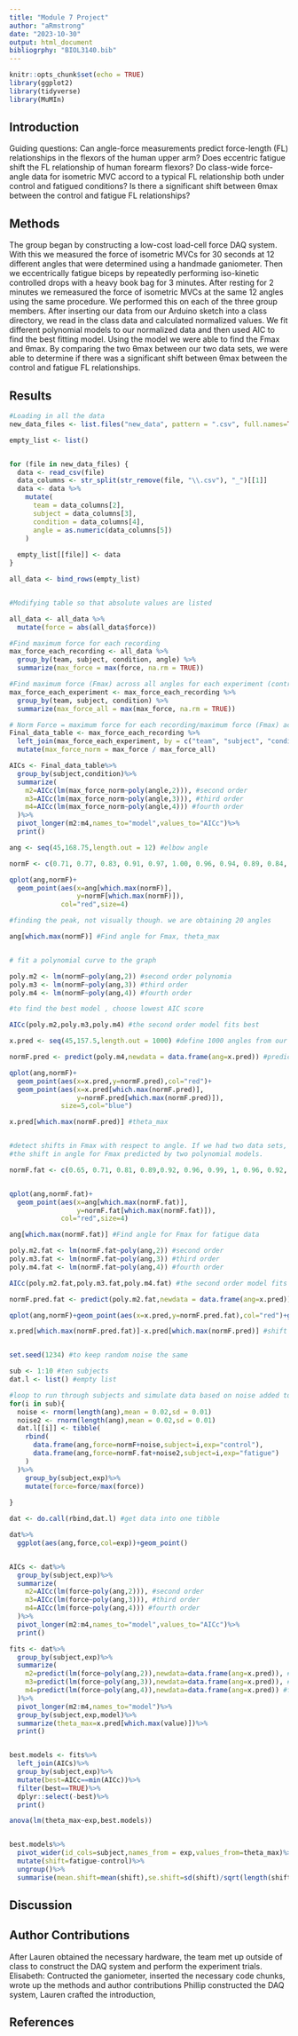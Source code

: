 ```yaml
---
title: "Module 7 Project"
author: "aRmstrong"
date: "2023-10-30"
output: html_document
bibliogrphy: "BIOL3140.bib"
---
```


```r
knitr::opts_chunk$set(echo = TRUE)
library(ggplot2)
library(tidyverse)
library(MuMIn)
```


## Introduction
Guiding questions: 
Can angle-force measurements predict force-length (FL) relationships in the flexors of the human upper arm?
Does eccentric fatigue shift the FL relationship of human forearm flexors?
Do class-wide force-angle data for isometric MVC accord to a typical FL relationship both under control and fatigued conditions?
Is there a significant shift between θmax between the control and fatigue FL relationships?

## Methods
  The group began by constructing a low-cost load-cell force DAQ system. With this we measured the force of isometric MVCs for 30 seconds at 12 different angles that were determined using a handmade ganiometer. Then we eccentrically fatigue biceps by repeatedly performing iso-kinetic controlled drops with a heavy book bag for 3 minutes. After resting for 2 minutes we remeasured the force of isometric MVCs at the same 12 angles using the same procedure. We performed this on each of the three group members. 
  After inserting our data from our Arduino sketch into a class directory, we read in the class data and calculated normalized values. We fit different polynomial models to our normalized data and then used AIC to find the best fitting model. Using the model we were able to find the Fmax and θmax. By comparing the two θmax between our two data sets, we were able to determine if there was a significant shift between θmax between the control and fatigue FL relationships.

## Results

```r

#Loading in all the data 
new_data_files <- list.files("new_data", pattern = ".csv", full.names=TRUE)

empty_list <- list()


for (file in new_data_files) {
  data <- read_csv(file)
  data_columns <- str_split(str_remove(file, "\\.csv"), "_")[[1]]
  data <- data %>%
    mutate(
      team = data_columns[2],
      subject = data_columns[3],
      condition = data_columns[4],
      angle = as.numeric(data_columns[5])
    )
  
  empty_list[[file]] <- data
}

all_data <- bind_rows(empty_list)


#Modifying table so that absolute values are listed

all_data <- all_data %>% 
  mutate(force = abs(all_data$force))
```

```r
#Find maximum force for each recording
max_force_each_recording <- all_data %>%
  group_by(team, subject, condition, angle) %>%
  summarize(max_force = max(force, na.rm = TRUE))

#Find maximum force (Fmax) across all angles for each experiment (control or fatigued) for each individual
max_force_each_experiment <- max_force_each_recording %>%
  group_by(team, subject, condition) %>%
  summarize(max_force_all = max(max_force, na.rm = TRUE))

# Norm Force = maximum force for each recording/maximum force (Fmax) across all angles for each experiment
Final_data_table <- max_force_each_recording %>%
  left_join(max_force_each_experiment, by = c("team", "subject", "condition")) %>%
  mutate(max_force_norm = max_force / max_force_all)
```

```r
AICs <- Final_data_table%>%
  group_by(subject,condition)%>%
  summarize(
    m2=AICc(lm(max_force_norm~poly(angle,2))), #second order
    m3=AICc(lm(max_force_norm~poly(angle,3))), #third order
    m4=AICc(lm(max_force_norm~poly(angle,4))) #fourth order
  )%>%
  pivot_longer(m2:m4,names_to="model",values_to="AICc")%>%
  print()
```









```r
ang <- seq(45,168.75,length.out = 12) #elbow angle

normF <- c(0.71, 0.77, 0.83, 0.91, 0.97, 1.00, 0.96, 0.94, 0.89, 0.84, 0.77, 0.74) #you'll get this by reading in data and calculating normalized values

qplot(ang,normF)+
  geom_point(aes(x=ang[which.max(normF)],
                 y=normF[which.max(normF)]),
             col="red",size=4)

#finding the peak, not visually though. we are obtaining 20 angles

ang[which.max(normF)] #Find angle for Fmax, theta_max


# fit a polynomial curve to the graph

poly.m2 <- lm(normF~poly(ang,2)) #second order polynomia
poly.m3 <- lm(normF~poly(ang,3)) #third order
poly.m4 <- lm(normF~poly(ang,4)) #fourth order

#to find the best model , choose lowest AIC score

AICc(poly.m2,poly.m3,poly.m4) #the second order model fits best

x.pred <- seq(45,157.5,length.out = 1000) #define 1000 angles from our range

normF.pred <- predict(poly.m4,newdata = data.frame(ang=x.pred)) #predict the force using 1000 angles

qplot(ang,normF)+
  geom_point(aes(x=x.pred,y=normF.pred),col="red")+
  geom_point(aes(x=x.pred[which.max(normF.pred)],
                 y=normF.pred[which.max(normF.pred)]),
             size=5,col="blue")

x.pred[which.max(normF.pred)] #theta_max


#detect shifts in Fmax with respect to angle. If we had two data sets, one control and one produced after fatigue, we merely need to compare the two θmax.
#the shift in angle for Fmax predicted by two polynomial models.

normF.fat <- c(0.65, 0.71, 0.81, 0.89,0.92, 0.96, 0.99, 1, 0.96, 0.92, 0.84, 0.77) #fatigue data, you'll get this by reading in data and calculating normalized values


qplot(ang,normF.fat)+
  geom_point(aes(x=ang[which.max(normF.fat)],
                 y=normF.fat[which.max(normF.fat)]),
             col="red",size=4)

ang[which.max(normF.fat)] #Find angle for Fmax for fatigue data

poly.m2.fat <- lm(normF.fat~poly(ang,2)) #second order
poly.m3.fat <- lm(normF.fat~poly(ang,3)) #third order
poly.m4.fat <- lm(normF.fat~poly(ang,4)) #fourth order

AICc(poly.m2.fat,poly.m3.fat,poly.m4.fat) #the second order model fits best

normF.pred.fat <- predict(poly.m2.fat,newdata = data.frame(ang=x.pred)) #predict the force using 1000 angles

qplot(ang,normF)+geom_point(aes(x=x.pred,y=normF.pred.fat),col="red")+geom_point(aes(x=x.pred[which.max(normF.pred.fat)],y=normF.pred.fat[which.max(normF.pred.fat)]),size=5,col="blue")

x.pred[which.max(normF.pred.fat)]-x.pred[which.max(normF.pred)] #shift in angle for Fmax, theta_max


set.seed(1234) #to keep random noise the same

sub <- 1:10 #ten subjects
dat.l <- list() #empty list

#loop to run through subjects and simulate data based on noise added to data above
for(i in sub){
  noise <- rnorm(length(ang),mean = 0.02,sd = 0.01)
  noise2 <- rnorm(length(ang),mean = 0.02,sd = 0.01)
  dat.l[[i]] <- tibble(
    rbind(
      data.frame(ang,force=normF+noise,subject=i,exp="control"),
      data.frame(ang,force=normF.fat+noise2,subject=i,exp="fatigue")
    )  
  )%>%
    group_by(subject,exp)%>%
    mutate(force=force/max(force))
  
}

dat <- do.call(rbind,dat.l) #get data into one tibble

dat%>%
  ggplot(aes(ang,force,col=exp))+geom_point()


AICs <- dat%>%
  group_by(subject,exp)%>%
  summarize(
    m2=AICc(lm(force~poly(ang,2))), #second order
    m3=AICc(lm(force~poly(ang,3))), #third order
    m4=AICc(lm(force~poly(ang,4))) #fourth order
  )%>%
  pivot_longer(m2:m4,names_to="model",values_to="AICc")%>%
  print()

fits <- dat%>%
  group_by(subject,exp)%>%
  summarize(
    m2=predict(lm(force~poly(ang,2)),newdata=data.frame(ang=x.pred)), #second order
    m3=predict(lm(force~poly(ang,3)),newdata=data.frame(ang=x.pred)), #third order
    m4=predict(lm(force~poly(ang,4)),newdata=data.frame(ang=x.pred)) #fourth order
  )%>%
  pivot_longer(m2:m4,names_to="model")%>%
  group_by(subject,exp,model)%>%
  summarize(theta_max=x.pred[which.max(value)])%>%
  print()


best.models <- fits%>%
  left_join(AICs)%>%
  group_by(subject,exp)%>%
  mutate(best=AICc==min(AICc))%>%
  filter(best==TRUE)%>%
  dplyr::select(-best)%>%
  print()

anova(lm(theta_max~exp,best.models))


best.models%>%
  pivot_wider(id_cols=subject,names_from = exp,values_from=theta_max)%>%
  mutate(shift=fatigue-control)%>%
  ungroup()%>%
  summarise(mean.shift=mean(shift),se.shift=sd(shift)/sqrt(length(shift)))
```

## Discussion






## Author Contributions
After Lauren obtained the necessary hardware, the team met up outside of class to construct the DAQ system and perform the experiment trials. 
Elisabeth: Contructed the ganiometer, inserted the necessary code chunks, wrote up the methods and author contributions
Phillip constructed the DAQ system,
Lauren crafted the introduction, 

## References
